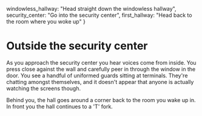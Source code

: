   windowless_hallway: "Head straight down the windowless hallway",
  security_center: "Go into the security center",
  first_hallway: "Head back to the room where you woke up"
}

# Outside the security center

As you approach the security center you hear voices come from inside. You press
close against the wall and carefully peer in through the window in the door. You
see a handful of uniformed guards sitting at terminals. They're chatting amongst
themselves, and it doesn't appear that anyone is actually watching the screens
though. 

Behind you, the hall goes around a corner back to the room you wake up in. In
front you the hall continues to a 'T' fork. 
